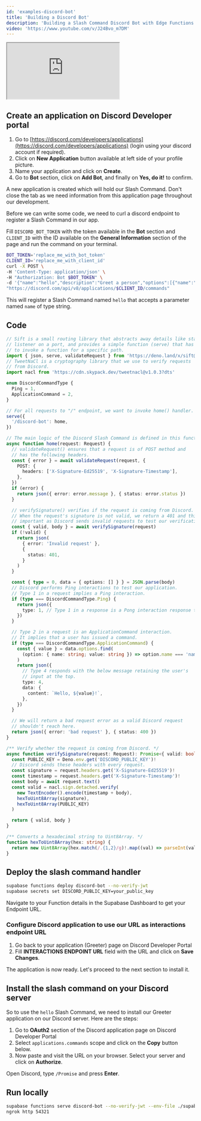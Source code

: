 ```yaml
---
id: 'examples-discord-bot'
title: 'Building a Discord Bot'
description: 'Building a Slash Command Discord Bot with Edge Functions.'
video: 'https://www.youtube.com/v/J24Bvo_m7DM'
---
```


<div class="video-container">
  <iframe
    src="https://www.youtube-nocookie.com/embed/J24Bvo_m7DM"
    frameBorder="1"
    allow="accelerometer; autoplay; clipboard-write; encrypted-media; gyroscope; picture-in-picture"
    allowFullScreen
  ></iframe>
</div>

## Create an application on Discord Developer portal

1. Go to [https://discord.com/developers/applications](https://discord.com/developers/applications) (login using your discord account if required).
2. Click on **New Application** button available at left side of your profile picture.
3. Name your application and click on **Create**.
4. Go to **Bot** section, click on **Add Bot**, and finally on **Yes, do it!** to confirm.

A new application is created which will hold our Slash Command. Don't close the tab as we need information from this application page throughout our development.

Before we can write some code, we need to curl a discord endpoint to register a Slash Command in our app.

Fill `DISCORD_BOT_TOKEN` with the token available in the **Bot** section and `CLIENT_ID` with the ID available on the **General Information** section of the page and run the command on your terminal.

```bash
BOT_TOKEN='replace_me_with_bot_token'
CLIENT_ID='replace_me_with_client_id'
curl -X POST \
-H 'Content-Type: application/json' \
-H "Authorization: Bot $BOT_TOKEN" \
-d '{"name":"hello","description":"Greet a person","options":[{"name":"name","description":"The name of the person","type":3,"required":true}]}' \
"https://discord.com/api/v8/applications/$CLIENT_ID/commands"
```

This will register a Slash Command named `hello` that accepts a parameter named `name` of type string.

## Code

```ts index.ts
// Sift is a small routing library that abstracts away details like starting a
// listener on a port, and provides a simple function (serve) that has an API
// to invoke a function for a specific path.
import { json, serve, validateRequest } from 'https://deno.land/x/sift@0.6.0/mod.ts'
// TweetNaCl is a cryptography library that we use to verify requests
// from Discord.
import nacl from 'https://cdn.skypack.dev/tweetnacl@v1.0.3?dts'

enum DiscordCommandType {
  Ping = 1,
  ApplicationCommand = 2,
}

// For all requests to "/" endpoint, we want to invoke home() handler.
serve({
  '/discord-bot': home,
})

// The main logic of the Discord Slash Command is defined in this function.
async function home(request: Request) {
  // validateRequest() ensures that a request is of POST method and
  // has the following headers.
  const { error } = await validateRequest(request, {
    POST: {
      headers: ['X-Signature-Ed25519', 'X-Signature-Timestamp'],
    },
  })
  if (error) {
    return json({ error: error.message }, { status: error.status })
  }

  // verifySignature() verifies if the request is coming from Discord.
  // When the request's signature is not valid, we return a 401 and this is
  // important as Discord sends invalid requests to test our verification.
  const { valid, body } = await verifySignature(request)
  if (!valid) {
    return json(
      { error: 'Invalid request' },
      {
        status: 401,
      }
    )
  }

  const { type = 0, data = { options: [] } } = JSON.parse(body)
  // Discord performs Ping interactions to test our application.
  // Type 1 in a request implies a Ping interaction.
  if (type === DiscordCommandType.Ping) {
    return json({
      type: 1, // Type 1 in a response is a Pong interaction response type.
    })
  }

  // Type 2 in a request is an ApplicationCommand interaction.
  // It implies that a user has issued a command.
  if (type === DiscordCommandType.ApplicationCommand) {
    const { value } = data.options.find(
      (option: { name: string; value: string }) => option.name === 'name'
    )
    return json({
      // Type 4 responds with the below message retaining the user's
      // input at the top.
      type: 4,
      data: {
        content: `Hello, ${value}!`,
      },
    })
  }

  // We will return a bad request error as a valid Discord request
  // shouldn't reach here.
  return json({ error: 'bad request' }, { status: 400 })
}

/** Verify whether the request is coming from Discord. */
async function verifySignature(request: Request): Promise<{ valid: boolean; body: string }> {
  const PUBLIC_KEY = Deno.env.get('DISCORD_PUBLIC_KEY')!
  // Discord sends these headers with every request.
  const signature = request.headers.get('X-Signature-Ed25519')!
  const timestamp = request.headers.get('X-Signature-Timestamp')!
  const body = await request.text()
  const valid = nacl.sign.detached.verify(
    new TextEncoder().encode(timestamp + body),
    hexToUint8Array(signature),
    hexToUint8Array(PUBLIC_KEY)
  )

  return { valid, body }
}

/** Converts a hexadecimal string to Uint8Array. */
function hexToUint8Array(hex: string) {
  return new Uint8Array(hex.match(/.{1,2}/g)!.map((val) => parseInt(val, 16)))
}
```

## Deploy the slash command handler

```bash
supabase functions deploy discord-bot --no-verify-jwt
supabase secrets set DISCORD_PUBLIC_KEY=your_public_key
```

Navigate to your Function details in the Supabase Dashboard to get your Endpoint URL.

### Configure Discord application to use our URL as interactions endpoint URL

1. Go back to your application (Greeter) page on Discord Developer Portal
2. Fill **INTERACTIONS ENDPOINT URL** field with the URL and click on **Save Changes**.

The application is now ready. Let's proceed to the next section to install it.

## Install the slash command on your Discord server

So to use the `hello` Slash Command, we need to install our Greeter application on our Discord server. Here are the steps:

1. Go to **OAuth2** section of the Discord application page on Discord Developer Portal
2. Select `applications.commands` scope and click on the **Copy** button below.
3. Now paste and visit the URL on your browser. Select your server and click on **Authorize**.

Open Discord, type `/Promise` and press **Enter**.

## Run locally

```bash
supabase functions serve discord-bot --no-verify-jwt --env-file ./supabase/.env.local
ngrok http 54321
```
